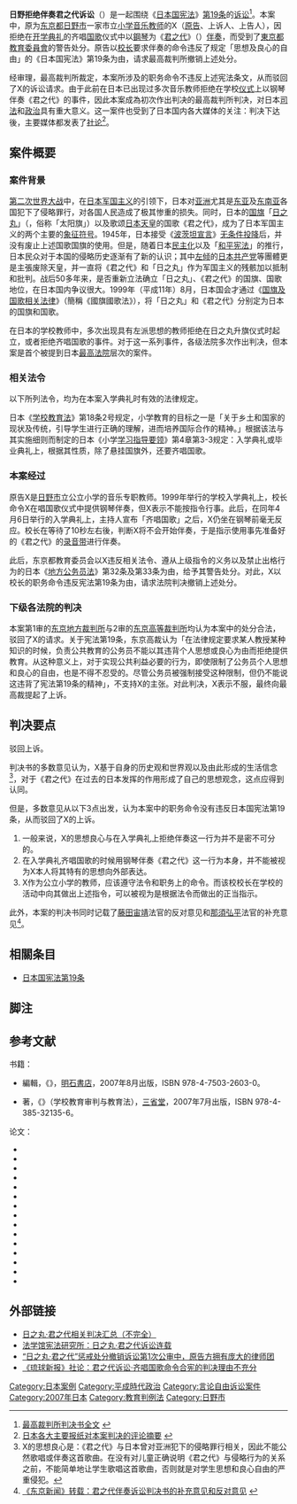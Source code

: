 {{最高裁判例
|案件名=戒告处分取消請求事件
|案件編號=平成16年（行ツ）第328号
|裁判年月日=2007（平成19）年2月27日
|判例集=民集第61卷1号291頁
|法庭判决=校方针对市立小学音乐专科的教师，因拒绝在校长在入学式齐唱国歌时，要求其以“君之代”钢琴伴奏为内容的职务上的命令不违反宪法第19条的内容。
|法庭名=第三小法庭
|裁判長={{tsl|ja|那須弘平}}
|陪席裁判官={{link-ja|上田丰三|上田豊三}}　[[藤田宙靖|藤田宙靖]]　{{tsl|ja|堀籠幸男}}　[[田原睦夫|田原睦夫]]
|多数意見=那須弘平　上田丰三　堀籠幸男　田原睦夫
|意見=无
|反对意見=藤田宙靖
|适用法条=憲法第19条
}}
'''日野拒绝伴奏君之代诉讼'''（{{jpn|j=日野「君が代」伴奏拒否訴訟|hg=ひのきみがよばんそうきょひそしょう|rm=Hino kimigayo bansōkyohi sosyō}}）是一起围绕《[[日本国宪法|日本国宪法]]》[[日本國憲法第19條|第19条]]的[[诉讼|诉讼]]<ref>[http://violetta.at.webry.info/200703/article_6.html 最高裁判所判决书全文] {{webarchive|url=https://web.archive.org/web/20080112024705/http://violetta.at.webry.info/200703/article_6.html |date=2008-01-12 }}</ref>。本案中，原为[[东京都|东京都]][[日野市|日野市]]一家市立[[小学|小学]][[音乐|音乐]][[教师|教师]]的X（[[原告|原告]]、上诉人、上告人），因拒绝在[[开学典礼|开学典礼]]的齐唱[[国歌|国歌]]仪式中以[[鋼琴|鋼琴]]为《[[君之代|君之代]]》（{{lang|ja|君が代}}）[[伴奏|伴奏]]，而受到了[[東京都教育委員會|東京都教育委員會]]的警告处分。原告以[[校长|校长]]要求伴奏的命令违反了规定「思想及良心的自由」的《日本国宪法》第19条为由，请求最高裁判所撤销上述处分。
	
经审理，最高裁判所裁定，本案所涉及的职务命令不违反上述宪法条文，从而驳回了X的诉讼请求。由于此前在日本已出现过多次音乐教师拒绝在学校[[仪式|仪式]]上以钢琴伴奏《君之代》的事件，因此本案成為初次作出判决的最高裁判所判决，对日本[[司法|司法]]和[[政治|政治]]具有重大意义。这一案件也受到了日本国内各大媒体的关注：判决下达後，主要媒体都发表了[[社论|社论]]<ref>[http://pub.ne.jp/edaichi/?entry_id=568759 日本各大主要报纸对本案判决的评论摘要] {{webarchive|url=https://archive.is/20120712122853/http://pub.ne.jp/edaichi/?entry_id=568759 |date=2012-07-12 }}</ref>。

==案件概要==
===案件背景===
{{Refimprovesect|time=2014-01-31T16:03:24+00:00}}
[[第二次世界大战|第二次世界大战]]中，在[[日本军国主义|日本军国主义]]的引领下，日本对[[亚洲|亚洲]]尤其是[[东亚|东亚]]及[[东南亚|东南亚]]各国犯下了侵略罪行，对各国人民造成了极其惨重的损失。同时，日本的[[国旗|国旗]]「[[日之丸|日之丸]]」（{{lang|ja|日の丸}}，俗称「太阳旗」）以及歌颂[[日本天皇|日本天皇]]的国歌《君之代》，成为了日本军国主义的两个主要的[[象征|象征]][[符号|符号]]。1945年，日本接受《[[波茨坦宣言|波茨坦宣言]]》[[无条件投降|无条件投降]]后，并没有废止上述国歌国旗的使用。但是，随着日本[[民主化|民主化]]以及「[[日本憲法第九條|和平宪法]]」的推行，日本民众对于本国的侵略历史逐渐有了新的认识；其中[[左倾|左倾]]的[[日本共产党|日本共产党]]等團體更是主張废除天皇，并一直将《君之代》和「日之丸」作为军国主义的残骸加以抵制和批判。战后50多年来，是否重新立法确立「日之丸」、《君之代》的国旗、国歌地位，在日本国内争议很大。1999年（平成11年）8月，日本国会才通过《[[国旗及国歌相关法律|国旗及国歌相关法律]]》（簡稱《國旗國歌法》），将「日之丸」和《君之代》分别定为日本的国旗和国歌。

在日本的学校教师中，多次出现具有左派思想的教师拒绝在日之丸升旗仪式时起立，或者拒绝齐唱国歌的事件。对于这一系列事件，各级法院多次作出判决，但本案是首个被提到日本[[最高法院|最高法院]]层次的案件。

===相关法令===
以下所列法令，均为在本案入学典礼时有效的法律规定。

日本《[[学校教育法|学校教育法]]》第18条2号规定，小学教育的目标之一是「关于乡土和国家的现状及传统，引导学生进行正确的理解，进而培养国际合作的精神。」根据该法与其实施细则而制定的日本《小学[[学习指导要领|学习指导要领]]》第4章第3-3规定：入学典礼或毕业典礼上，根据其性质，除了悬挂国旗外，还要齐唱国歌。

===本案经过===
原告X是[[日野市|日野市]]立公立小学的音乐专职教师。1999年举行的学校入学典礼上，校长命令X在唱国歌仪式中提供钢琴伴奏，但X表示不能按指令行事。此后，在同年4月6日举行的入学典礼上，主持人宣布「齐唱国歌」之后，X仍坐在钢琴前毫无反应。校长在等待了10秒左右後，判断X将不会开始伴奏，于是指示使用事先准备好的《君之代》的[[录音带|录音带]]进行伴奏。

此后，东京都教育委员会以X违反相关法令、遵从上级指令的义务以及禁止出格行为的日本《[[地方公务员法|地方公务员法]]》第32条及第33条为由，给予其警告处分。对此，X以校长的职务命令违反宪法第19条为由，请求法院判决撤销上述处分。

===下级各法院的判决===
本案第1审的[[东京地方裁判所|东京地方裁判所]]与2审的[[东京高等裁判所|东京高等裁判所]]均认为本案中的处分合法，驳回了X的请求。关于宪法第19条，东京高裁认为「在法律规定要求某人教授某种知识的时候，负责公共教育的公务员不能以其违背个人思想或良心为由而拒绝提供教育。从这种意义上，对于实现公共利益必要的行为，即使限制了公务员个人思想和良心的自由，也是不得不忍受的。尽管公务员被强制接受这种限制，但仍不能说这违背了宪法第19条的精神」，不支持X的主张。对此判决，X表示不服，最终向最高裁提起了上诉。

==判决要点==
驳回上诉。

判决书的多数意见认为，X基于自身的历史观和世界观以及由此形成的生活信念<ref>X的思想良心是：《君之代》与日本曾对亚洲犯下的侵略罪行相关，因此不能公然歌唱或伴奏这首歌曲。在没有对儿童正确说明《君之代》与侵略行为的关系之前，不能简单地让学生歌唱这首歌曲，否则就是对学生思想和良心自由的严重侵犯。</ref>，对于《君之代》在过去的日本发挥的作用形成了自己的思想观念，这点应得到认同。

但是，多数意见从以下3点出发，认为本案中的职务命令没有违反日本国宪法第19条，从而驳回了X的上诉。

#一般来说，X的思想良心与在入学典礼上拒绝伴奏这一行为并不是密不可分的。
#在入学典礼齐唱国歌的时候用钢琴伴奏《君之代》这一行为本身，并不能被视为X本人将其特有的思想向外部表达。
#X作为公立小学的教师，应该遵守法令和职务上的命令。而该校校长在学校的活动中向其做出上述指令，可以被视为是根据法令而做出的正当指示。

此外，本案的判决书同时记载了[[藤田宙靖|藤田宙靖]]法官的反对意见和[[那須弘平|那須弘平]]法官的补充意见<ref>[http://www.tokyo-np.co.jp/article/feature/youshi/news/2007/CK2007110602162399.html 《东京新闻》转载：君之代伴奏诉讼判决书的补充意见和反对意见] {{webarchive|url=https://archive.is/20070624014545/http://www.tokyo-np.co.jp/article/feature/youshi/news/2007/CK2007110602162399.html |date=2007-06-24 }}</ref>。

==相關条目==
*[[日本国宪法第19条|日本国宪法第19条]]

== 脚注 ==
{{reflist}}

==参考文献==

书籍：
* {{ja}}{{lang|ja|「日の丸・君が代」強制反対予防訴訟をすすめる会}}編輯，《{{lang|ja|強制で、歌声はあがらない―「日の丸・君が代」強制反対予防訴訟第一審裁判記録}}》，[[明石書店|明石書店]]，2007年8月出版，ISBN 978-4-7503-2603-0。
* {{ja}}{{lang|ja|市川須美子}}著，《{{lang|ja|学校教育裁判と教育法}}》（学校教育审判与教育法），[[三省堂|三省堂]]，2007年7月出版，ISBN 978-4-385-32135-6。

论文：
*{{lang|ja|「君が代」斉唱の強制は違憲・違法である--予防訴訟判決の意義 （憲法・教育基本法の価値を再認識させた〔2006年〕9・21判決--「日の丸・君が代」強制反対・予防訴訟で画期的な勝利） / 青木茂雄 現代の理論. 10 [2007.新春]}}
*{{lang|ja|「日の丸・君が代」訴訟第一審判決の憲法学的検討/ 成嶋隆  法律時報. 79(2) (通号 979) [2007.2]}}
*{{lang|ja|日の丸・君が代訴訟東京地裁平成18年九月二〇日判決の分析--行政法の視点から/ 石崎 誠也 法律時報. 79(2) (通号 979) [2007.2]}}
*{{lang|ja|教師の思想・良心の自由と教育の自由--東京地裁国歌斉唱義務不存在確認訴訟判決の教育法的分析/ 市川須美子 法律時報. 79(2) (通号 979) [2007.2]}}
*{{lang|ja|教育基本法「改正」と日の丸・君が代強制反対訴訟の意義/ 尾山 宏 法律時報. 79(2) (通号 979) [2007.2]}}
*{{lang|ja|東京地裁2006.9.21--「日の丸・君が代」予防訴訟判決の検討  法学セミナー. 52(1) (通号 625) [2007.1]}}
*{{lang|ja|権利闘争の焦点 教育の自由と思想・良心の自由を保護した画期的な判決--「日の丸・君が代」予防訴訟2006.9.21東京地裁判決 / 水口洋介 季刊労働者の権利. (通号 268) [2007.1]}}
*{{lang|ja|日の丸・君が代 思想良心の自由をいかに獲得するか--二つの教育訴訟判決から見えてくるもの （特集 「内心の自由」「表現の自由」はどこへ?） / 澤藤統一郎 世界. (760) [2007.1]}}
*{{lang|ja|小特集・日の丸・君が代訴訟東京地裁判決を読んで 教育. 57(1) (通号 732) [[2007.1|2007.1]]}}
*{{lang|ja|東京「日の丸・君が代」訴訟の事態の推移 （特集 教育基本法「改正」案の本質） / 伊藤清江  法と民主主義. (411) [2006.8・9]}}
*{{lang|ja|都立校における「日の丸・君が代」強制の実態とこれをめぐる訴訟の経過 （教育における公共性の再構築） -- (第2分科会＝教育の自由・学問の自由の危機) / 澤藤統一郎 日本教育法学会年報. (34) [2005]}}
*{{lang|ja|日の丸・君が代「新実施指針」糾弾--内心の自由を守る「予防訴訟」を提起 （労働者通信 労働・生活・闘争の現場から） / 池谷紀夫 社会評論. 30(1) (通号 136) [2004.冬]}}
*{{lang|ja|教師の告発 現代版「踏絵」を許してはならない--「国歌斉唱義務不存在確認請求訴訟」の試み （特集 「日の丸・君が代」戒厳令--脅かされる思想・良心の自由） / 澤藤統一郎 世界. (725) [2004.4]}}
*{{lang|ja|都立学校における「君が代」強制問題から--「日の丸・君が代」強制反対予防訴訟をすすめる会 （特集 教師のつらさと生きがい） / 宮村博 人間と教育. (通号 44) [2004]}}
*{{lang|ja|揺るがない心のままで--北九州「君が代」訴訟--ココロ裁判がめざすもの/竹森真紀 法学セミナー. 46(10) (通号 562) [2001.10]}}

==外部链接==
*[https://web.archive.org/web/20090120152035/http://kohoken.hp.infoseek.co.jp/lib/khk194a2.htm 日之丸·君之代相关判决汇总（不完全）] {{ja}}
*[https://web.archive.org/web/20080627152039/http://www.jicl.jp/now/saiban/backnumber/hinomaru.html 法学馆宪法研究所：日之丸·君之代诉讼连载] {{ja}}
*[https://archive.is/20070729044848/http://www.news.janjan.jp/living/0704/0704204170/2.php “日之丸·君之代”惩戒处分撤销诉讼第1次公审中，原告方拥有庞大的律师团] {{ja}}
*[https://web.archive.org/web/20051103120848/http://ryukyushimpo.jp/news/storyid-1724-storytopic-11.html 《琉球新报》社论：君之代诉讼·齐唱国歌命令合宪的判决理由不充分] {{ja}}
{{日本裁判所}}
[[Category:日本案例|Category:日本案例]]
[[Category:平成時代政治|Category:平成時代政治]]
[[Category:言论自由诉讼案件|Category:言论自由诉讼案件]]
[[Category:2007年日本|Category:2007年日本]]
[[Category:教育判例法|Category:教育判例法]]
[[Category:日野市|Category:日野市]]